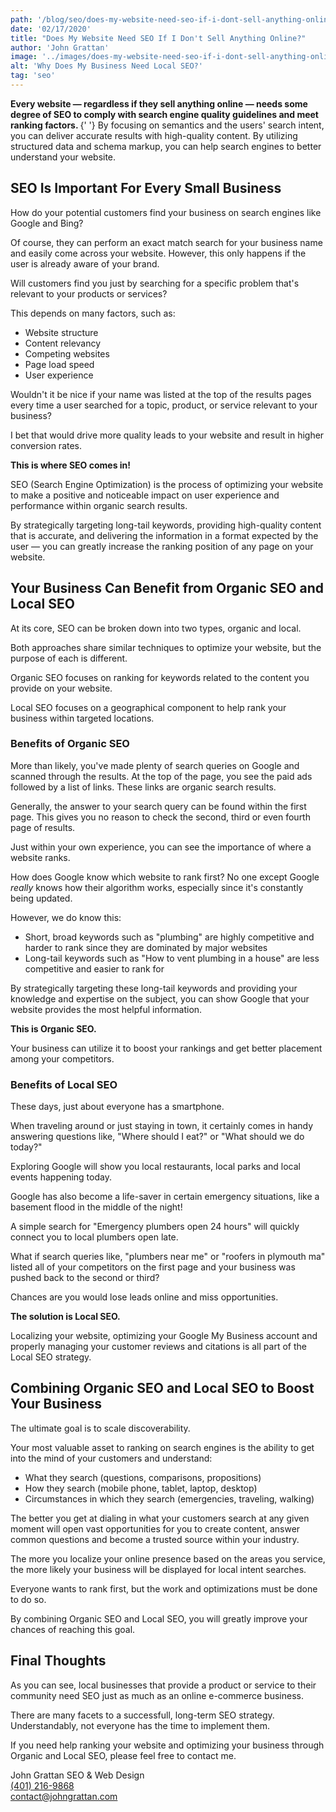 ```yaml
---
path: '/blog/seo/does-my-website-need-seo-if-i-dont-sell-anything-online'
date: '02/17/2020'
title: "Does My Website Need SEO If I Don't Sell Anything Online?"
author: 'John Grattan'
image: '../images/does-my-website-need-seo-if-i-dont-sell-anything-online.jpg'
alt: 'Why Does My Business Need Local SEO?'
tag: 'seo'
---
```


<p className="pt-5">
  <strong>
    Every website — regardless if they sell anything online — needs some degree
    of SEO to comply with search engine quality guidelines and meet ranking
    factors.
  </strong>{' '}
  By focusing on semantics and the users' search intent, you can deliver
  accurate results with high-quality content. By utilizing structured data and
  schema markup, you can help search engines to better understand your website.
</p>
<h2 className="pt-5 pb-3">SEO Is Important For Every Small Business</h2>

How do your potential customers find your business on search engines like Google and Bing?

Of course, they can perform an exact match search for your business name and easily come across your website. However, this only happens if the user is already aware of your brand.

Will customers find you just by searching for a specific problem that's relevant to your products or services?

This depends on many factors, such as:

- Website structure
- Content relevancy
- Competing websites
- Page load speed
- User experience

Wouldn't it be nice if your name was listed at the top of the results pages every time a user searched for a topic, product, or service relevant to your business?

I bet that would drive more quality leads to your website and result in higher conversion rates.

<strong className="text-info">This is where SEO comes in!</strong>
<p className="bg-dark text-white border-left border-info border-size-5 p-3 my-5 shadow">
  SEO (Search Engine Optimization) is the process of optimizing your website to
  make a positive and noticeable impact on user experience and performance
  within organic search results.
</p>

By strategically targeting long-tail keywords, providing high-quality content that is accurate, and delivering the information in a format expected by the user — you can greatly increase the ranking position of any page on your website.

<h2 className="pt-5 pb-3">
  Your Business Can Benefit from Organic SEO and Local SEO
</h2>

At its core, SEO can be broken down into two types, organic and local.

Both approaches share similar techniques to optimize your website, but the purpose of each is different.

Organic SEO focuses on ranking for keywords related to the content you provide on your website.

Local SEO focuses on a geographical component to help rank your business within targeted locations.

<h3 className="pt-5 pb-3">Benefits of Organic SEO</h3>

More than likely, you've made plenty of search queries on Google and scanned through the results. At the top of the page, you see the paid ads followed by a list of links. These links are organic search results.

Generally, the answer to your search query can be found within the first page. This gives you no reason to check the second, third or even fourth page of results.

Just within your own experience, you can see the importance of where a website ranks.

How does Google know which website to rank first? No one except Google _really_ knows how their algorithm works, especially since it's constantly being updated.

However, we do know this:

- Short, broad keywords such as "plumbing" are highly competitive and harder to rank since they are dominated by major websites
- Long-tail keywords such as "How to vent plumbing in a house" are less competitive and easier to rank for

By strategically targeting these long-tail keywords and providing your knowledge and expertise on the subject, you can show Google that your website provides the most helpful information.

<strong className="text-info">This is Organic SEO.</strong>
<p className="py-3">
  Your business can utilize it to boost your rankings and get better placement
  among your competitors.
</p>
<h3 className="pt-5 pb-3">Benefits of Local SEO</h3>

These days, just about everyone has a smartphone.

When traveling around or just staying in town, it certainly comes in handy answering questions like, "Where should I eat?" or "What should we do today?"

Exploring Google will show you local restaurants, local parks and local events happening today.

Google has also become a life-saver in certain emergency situations, like a basement flood in the middle of the night!

A simple search for "Emergency plumbers open 24 hours" will quickly connect you to local plumbers open late.

What if search queries like, "plumbers near me" or "roofers in plymouth ma" listed all of your competitors on the first page and your business was pushed back to the second or third?

Chances are you would lose leads online and miss opportunities.

<strong className="text-info">The solution is Local SEO.</strong>
<p className="py-3">
  Localizing your website, optimizing your Google My Business account and
  properly managing your customer reviews and citations is all part of the Local
  SEO strategy.
</p>
<h2 className="pt-5 pb-3">
  Combining Organic SEO and Local SEO to Boost Your Business
</h2>

The ultimate goal is to scale discoverability.

Your most valuable asset to ranking on search engines is the ability to get into the mind of your customers and understand:

- What they search (questions, comparisons, propositions)
- How they search (mobile phone, tablet, laptop, desktop)
- Circumstances in which they search (emergencies, traveling, walking)

The better you get at dialing in what your customers search at any given moment will open vast opportunities for you to create content, answer common questions and become a trusted source within your industry.

The more you localize your online presence based on the areas you service, the more likely your business will be displayed for local intent searches.

Everyone wants to rank first, but the work and optimizations must be done to do so.

By combining Organic SEO and Local SEO, you will greatly improve your chances of reaching this goal.

<h2 className="pt-5 pb-3">Final Thoughts</h2>

As you can see, local businesses that provide a product or service to their community need SEO just as much as an online e-commerce business.

There are many facets to a successfull, long-term SEO strategy. Understandably, not everyone has the time to implement them.

If you need help ranking your website and optimizing your business through Organic and Local SEO, please feel free to contact me.

<div className="bg-purple border border-primary rounded p-3 width-fit-content drop-shadow-dark mt-5">
  <div className="text-white text-sans-serif pt-2 d-flex mb-2">
    <i className="fas fa-address-card mt-1"></i>
    <span className="ml-3 text-primary">John Grattan SEO & Web Design</span>
  </div>
  <div className="text-white text-sans-serif pt-2 d-flex mb-2">
    <i className="fas fa-phone mt-1"></i>
    <a className="ml-3" href="tel:+14012169868">
      (401) 216-9868
    </a>
  </div>
  <div className="text-white text-sans-serif pt-2 d-flex mb-2">
    <i className="fas fa-envelope mt-1"></i>
    <a
      className="ml-3"
      href="mailto:contact@johngrattan.com?Subject=Important%20Email%20From%20Website"
      target="_blank"
    >
      contact@johngrattan.com
    </a>
  </div>
</div>
